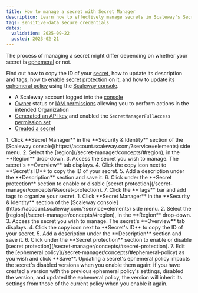 ```yaml
---
title: How to manage a secret with Secret Manager
description: Learn how to effectively manage secrets in Scaleway's Secret Manager. Explore steps to copy secret IDs, update descriptions, apply secret protection, and manage ephemeral policies effortlessly.
tags: sensitive-data secure credentials
dates:
  validation: 2025-09-22
  posted: 2023-02-21
---
```



The process of managing a secret might differ depending on whether your secret is [ephemeral](/secret-manager/concepts/#ephemeral-secret) or not.

Find out how to copy the ID of your [secret](/secret-manager/concepts/#secret), how to update its description and tags, how to enable [secret protection](/secret-manager/concepts/#secret-protection) on it, and how to update its [ephemeral policy](/secret-manager/concepts/#ephemeral-policy) using the [Scaleway console](https://account.scaleway.com/?service=elements).

<Requirements />

- A Scaleway account logged into the [console](https://account.scaleway.com/?service=elements)
- [Owner](/iam/concepts/#owner) status or [IAM permissions](/iam/concepts/#permission) allowing you to perform actions in the intended Organization
- [Generated an API key](/iam/how-to/create-api-keys/) and enabled the `SecretManagerFullAccess` [permission set](/iam/reference-content/permission-sets/)
- [Created a secret](/secret-manager/how-to/create-secret/)

<Tabs id="install">
  <TabsTab label="Manage a non ephemeral secret">
      1. Click **Secret Manager** in the **Security & Identity** section of the [Scaleway console](https://account.scaleway.com/?service=elements) side menu.
      2. Select the [region](/secret-manager/concepts/#region), in the **Region** drop-down.
      3. Access the secret you wish to manage. The secret's **Overview** tab displays.
      4. Click the copy icon next to **Secret's ID** to copy the ID of your secret.
      5. Add a description under the **Description** section and save it.
      6. Click <Icon name="toggle" /> under the **Secret protection** section to enable or disable [secret protection](/secret-manager/concepts/#secret-protection).
      7. Click the **Tags** bar and add tags to organize your secret.
  </TabsTab>
  <TabsTab label="Manage an ephemeral secret">
      1. Click **Secret Manager** in the **Security & Identity** section of the [Scaleway console](https://account.scaleway.com/?service=elements) side menu.
      2. Select the [region](/secret-manager/concepts/#region), in the **Region** drop-down.
      3. Access the secret you wish to manage. The secret's **Overview** tab displays.
      4. Click the copy icon next to **Secret's ID** to copy the ID of your secret.
      5. Add a description under the **Description** section and save it.
      6. Click <Icon name="toggle" /> under the **Secret protection** section to enable or disable [secret protection](/secret-manager/concepts/#secret-protection).
      7. Edit the [ephemeral policy](/secret-manager/concepts/#ephemeral-policy) as you wish and click **Save**.
          <Message type="important">
            Updating a secret's ephemeral policy impacts the secret's disabled versions when you enable them again: if you have created a version with the previous ephemeral policy's settings, disabled the version, and updated the ephemeral policy, the version will inherit its settings from those of the current policy when you enable it again.
          </Message>
  </TabsTab>
</Tabs>


